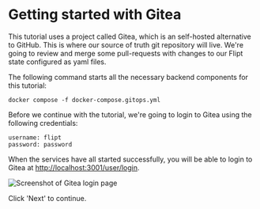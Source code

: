 # Getting started with Gitea

This tutorial uses a project called Gitea, which is an self-hosted alternative to GitHub. This is where our source of truth git repository will live. We're going to review and merge some pull-requests with changes to our Flipt state configured as yaml files.

The following command starts all the necessary backend components for this tutorial:

```
docker compose -f docker-compose.gitops.yml
```

Before we continue with the tutorial, we're going to login to Gitea using the following credentials:

```
username: flipt
password: password
```

When the services have all started successfully, you will be able to login to Gitea at [http://localhost:3001/user/login](http://localhost:3001/user/login?redirect_to=%2fflipt%2ffeatures).

![Screenshot of Gitea login page](/images/gitops/gitea-login.png)

Click 'Next' to continue.
